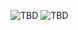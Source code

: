 ![TBD](/img/why-use-vault/manage-certificates_dark.png#dark-theme-only)
![TBD](/img/why-use-vault/manage-certificates_light.png#light-theme-only)